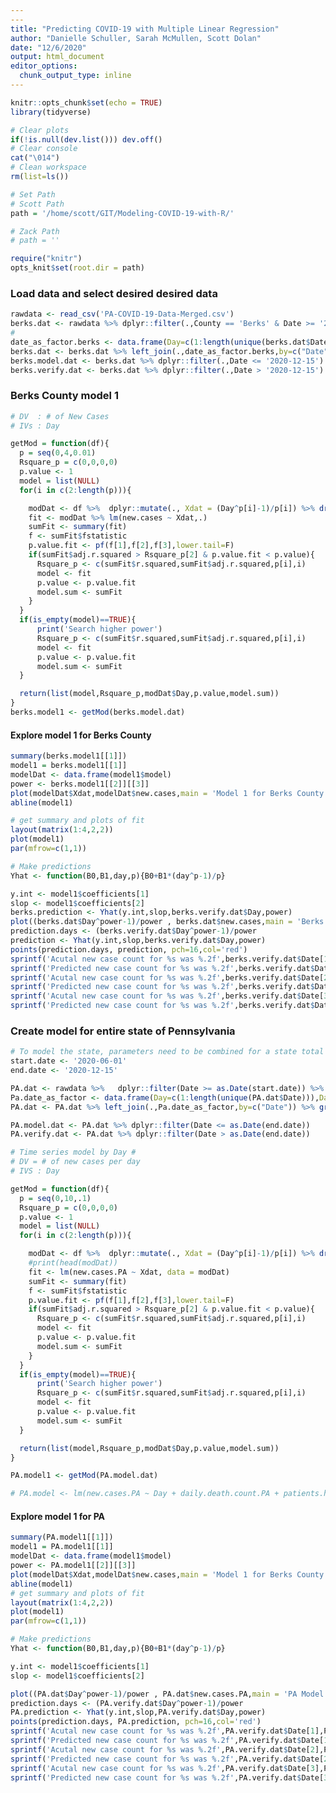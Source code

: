 ```yaml
---
---
title: "Predicting COVID-19 with Multiple Linear Regression"
author: "Danielle Schuller, Sarah McMullen, Scott Dolan"
date: "12/6/2020"
output: html_document
editor_options: 
  chunk_output_type: inline
---
```


```r
knitr::opts_chunk$set(echo = TRUE)
library(tidyverse)

# Clear plots
if(!is.null(dev.list())) dev.off()
# Clear console
cat("\014") 
# Clean workspace
rm(list=ls())

# Set Path
# Scott Path
path = '/home/scott/GIT/Modeling-COVID-19-with-R/'

# Zack Path
# path = ''

require("knitr")
opts_knit$set(root.dir = path)
```



### Load data and select desired desired data 
```r
rawdata <- read_csv('PA-COVID-19-Data-Merged.csv')
berks.dat <- rawdata %>% dplyr::filter(.,County == 'Berks' & Date >= '2020-06-01')
#
date_as_factor.berks <- data.frame(Day=c(1:length(unique(berks.dat$Date))),Date=unique(berks.dat$Date))
berks.dat <- berks.dat %>% left_join(.,date_as_factor.berks,by=c("Date"))
berks.model.dat <- berks.dat %>% dplyr::filter(.,Date <= '2020-12-15')
berks.verify.dat <- berks.dat %>% dplyr::filter(.,Date > '2020-12-15')
```
### Berks County model 1
```r
# DV  : # of New Cases
# IVs : Day

getMod = function(df){
  p = seq(0,4,0.01)
  Rsquare_p = c(0,0,0,0)
  p.value <- 1
  model = list(NULL)
  for(i in c(2:length(p))){

    modDat <- df %>%  dplyr::mutate(., Xdat = (Day^p[i]-1)/p[i]) %>% drop_na()
    fit <- modDat %>% lm(new.cases ~ Xdat,.)
    sumFit <- summary(fit)
    f <- sumFit$fstatistic
    p.value.fit <- pf(f[1],f[2],f[3],lower.tail=F)
    if(sumFit$adj.r.squared > Rsquare_p[2] & p.value.fit < p.value){
      Rsquare_p <- c(sumFit$r.squared,sumFit$adj.r.squared,p[i],i)
      model <- fit
      p.value <- p.value.fit
      model.sum <- sumFit
    }
  }
  if(is_empty(model)==TRUE){
      print('Search higher power')
      Rsquare_p <- c(sumFit$r.squared,sumFit$adj.r.squared,p[i],i)
      model <- fit
      p.value <- p.value.fit
      model.sum <- sumFit
  }

  return(list(model,Rsquare_p,modDat$Day,p.value,model.sum))
}
berks.model1 <- getMod(berks.model.dat)
```

#### Explore model 1 for Berks County
```r
summary(berks.model1[[1]])
model1 = berks.model1[[1]]
modelDat <- data.frame(model1$model)
power <- berks.model1[[2]][[3]]
plot(modelDat$Xdat,modelDat$new.cases,main = 'Model 1 for Berks County PA')
abline(model1)

# get summary and plots of fit
layout(matrix(1:4,2,2))
plot(model1) 
par(mfrow=c(1,1))

# Make predictions
Yhat <- function(B0,B1,day,p){B0+B1*(day^p-1)/p}

y.int <- model1$coefficients[1]
slop <- model1$coefficients[2]
berks.prediction <- Yhat(y.int,slop,berks.verify.dat$Day,power)
plot((berks.dat$Day^power-1)/power , berks.dat$new.cases,main = 'Berks Model1 with Predictions')
prediction.days <- (berks.verify.dat$Day^power-1)/power
prediction <- Yhat(y.int,slop,berks.verify.dat$Day,power)
points(prediction.days, prediction, pch=16,col='red')
sprintf('Acutal new case count for %s was %.2f',berks.verify.dat$Date[1],berks.verify.dat$new.cases[1])
sprintf('Predicted new case count for %s was %.2f',berks.verify.dat$Date[1],prediction[1])
sprintf('Acutal new case count for %s was %.2f',berks.verify.dat$Date[2],berks.verify.dat$new.cases[2])
sprintf('Predicted new case count for %s was %.2f',berks.verify.dat$Date[2],prediction[2])
sprintf('Acutal new case count for %s was %.2f',berks.verify.dat$Date[3],berks.verify.dat$new.cases[3])
sprintf('Predicted new case count for %s was %.2f',berks.verify.dat$Date[3],prediction[3])
```



### Create model for entire state of Pennsylvania

```r
# To model the state, parameters need to be combined for a state total for each day
start.date <- '2020-06-01'
end.date <- '2020-12-15'

PA.dat <- rawdata %>%   dplyr::filter(Date >= as.Date(start.date)) %>% drop_na() 
Pa.date_as_factor <- data.frame(Day=c(1:length(unique(PA.dat$Date))),Date=unique(PA.dat$Date))
PA.dat <- PA.dat %>% left_join(.,Pa.date_as_factor,by=c("Date")) %>% group_by(.,Day) %>% dplyr::mutate(.,Date=unique(Date),Day= Day,new.cases.PA = sum(new.cases), daily.death.count.PA = sum(daily.death.count), patients.hospitalized.PA = sum(patients.hospitalized), patients.on.ventilators.PA = sum(patients.on.ventilators), population.2018.PA = sum(population.2018), airborn.isolation.beds.PA = sum(airborn.isolation.beds), adult.ICU.beds.PA = sum(adult.ICU.beds)) %>% dplyr::select(.,Date,new.cases.PA, daily.death.count.PA, patients.hospitalized.PA, Day, patients.on.ventilators.PA, airborn.isolation.beds.PA, adult.ICU.beds.PA) %>% unique(.) %>% ungroup(.) 

PA.model.dat <- PA.dat %>% dplyr::filter(Date <= as.Date(end.date))
PA.verify.dat <- PA.dat %>% dplyr::filter(Date > as.Date(end.date))

```

```r
# Time series model by Day # 
# DV = # of new cases per day
# IVS : Day 

getMod = function(df){
  p = seq(0,10,.1)
  Rsquare_p = c(0,0,0,0)
  p.value <- 1
  model = list(NULL)
  for(i in c(2:length(p))){

    modDat <- df %>%  dplyr::mutate(., Xdat = (Day^p[i]-1)/p[i]) %>% drop_na()
    #print(head(modDat))
    fit <- lm(new.cases.PA ~ Xdat, data = modDat)
    sumFit <- summary(fit)
    f <- sumFit$fstatistic
    p.value.fit <- pf(f[1],f[2],f[3],lower.tail=F)
    if(sumFit$adj.r.squared > Rsquare_p[2] & p.value.fit < p.value){
      Rsquare_p <- c(sumFit$r.squared,sumFit$adj.r.squared,p[i],i)
      model <- fit
      p.value <- p.value.fit
      model.sum <- sumFit
    }
  }
  if(is_empty(model)==TRUE){
      print('Search higher power')
      Rsquare_p <- c(sumFit$r.squared,sumFit$adj.r.squared,p[i],i)
      model <- fit
      p.value <- p.value.fit
      model.sum <- sumFit
  }

  return(list(model,Rsquare_p,modDat$Day,p.value,model.sum))
}

PA.model1 <- getMod(PA.model.dat)

# PA.model <- lm(new.cases.PA ~ Day + daily.death.count.PA + patients.hospitalized.PA + patients.on.ventilators.PA + airborn.isolation.beds.PA + adult.ICU.beds.PA + percent.Democrat.PA + percent.Republican.PA, data = PA.model.dat)

```

#### Explore model 1 for PA
```r
summary(PA.model1[[1]])
model1 = PA.model1[[1]]
modelDat <- data.frame(model1$model)
power <- PA.model1[[2]][[3]]
plot(modelDat$Xdat,modelDat$new.cases,main = 'Model 1 for Berks County PA')
abline(model1)
# get summary and plots of fit
layout(matrix(1:4,2,2))
plot(model1) 
par(mfrow=c(1,1))

# Make predictions
Yhat <- function(B0,B1,day,p){B0+B1*(day^p-1)/p}

y.int <- model1$coefficients[1]
slop <- model1$coefficients[2]

plot((PA.dat$Day^power-1)/power , PA.dat$new.cases.PA,main = 'PA Model 1 with Predictions')
prediction.days <- (PA.verify.dat$Day^power-1)/power
PA.prediction <- Yhat(y.int,slop,PA.verify.dat$Day,power)
points(prediction.days, PA.prediction, pch=16,col='red')
sprintf('Acutal new case count for %s was %.2f',PA.verify.dat$Date[1],PA.verify.dat$new.cases[1])
sprintf('Predicted new case count for %s was %.2f',PA.verify.dat$Date[1],prediction[1])
sprintf('Acutal new case count for %s was %.2f',PA.verify.dat$Date[2],PA.verify.dat$new.cases[2])
sprintf('Predicted new case count for %s was %.2f',PA.verify.dat$Date[2],prediction[2])
sprintf('Acutal new case count for %s was %.2f',PA.verify.dat$Date[3],PA.verify.dat$new.cases[3])
sprintf('Predicted new case count for %s was %.2f',PA.verify.dat$Date[3],prediction[3])
```



